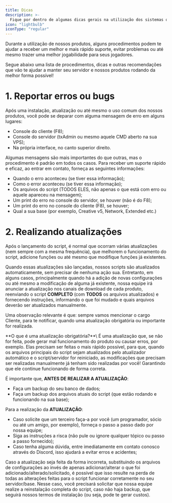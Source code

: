 ---
title: Dicas
description: >-
  Fique por dentro de algumas dicas gerais na utilização dos sistemas ou sobre alguns procedimentos recomendados.
icon: "lightbulb"
iconType: "regular"
---

Durante a utilização de nossos produtos, alguns procedimentos podem te ajudar a receber um melhor e mais rápido suporte, evitar problemas ou até mesmo trazer uma melhor jogabilidade para seus jogadores.

Segue abaixo uma lista de procedimentos, dicas e outras recomendações que vão te ajudar a manter seu servidor e nossos produtos rodando da melhor forma possível!

# 1. Reportar erros ou bugs

Após uma instalação, atualização ou até mesmo o uso comum dos nossos produtos, você pode se deparar com alguma mensagem de erro em alguns lugares:
* Console do cliente (F8);
* Console do servidor (txAdmin ou mesmo aquele CMD aberto na sua VPS);
* Na própria interface, no canto superior direito.

Algumas mensagens são mais importantes do que outras, mas o procedimento é padrão em todos os casos. Para receber um suporte rápido e eficaz, ao entrar em contato, forneça as seguintes informações:
* Quando o erro aconteceu (se tiver essa informação);
* Como o error aconteceu (se tiver essa informação);
* Os arquivos do script (TODOS ELES, não apenas o que está com erro ou aquele apareceu na mensagem);
* Um print do erro no console do servidor, se houver (não é do F8);
* Um print do erro no console do cliente (F8), se houver;
* Qual a sua base (por exemplo, Creative v5, Network, Extended etc.)

# 2. Realizando atualizações

Após o lançamento do script, é normal que ocorram várias atualizações (nem sempre com a mesma frequência), que melhorem o funcionamento do script, adicione funções ou até mesmo que modifique funções já existentes.

Quando essas atualizações são lançadas, nossos scripts são atualizados automaticamente, sem precisar de nenhuma ação sua. Entretanto, em alguns casos, principalmente quando há a adição de novas configurações ou até mesmo a modificação de alguma já existente, nossa equipe irá anunciar a atualização nos canais de download de cada produto, reenviando o script **COMPLETO** (com **TODOS** os arquivos atualizados) e fornecendo instruções, informando o que foi mudado e quais arquivos deverão ser atualizados manualmente.

Uma observação relevante é que: sempre vamos mencionar o cargo Cliente, para te notificar, quando uma atualização obrigatória ou importante for realizada.

<Note>
**O que é uma atualização obrigatória?**\
É uma atualização que, se não for feita, pode gerar mal funcionamento do produto ou causar erros, por exemplo. Elas precisam ser feitas o mais rápido possível, para que, quando os arquivos principais do script sejam atualizados pelo atualizador automático e o script/servidor for reiniciado, as modificações que precisam ser realizadas manualmente já tenham sido realizadas por você! Garantindo que ele continue funcionando de forma correta.
</Note>

É importante que, **ANTES DE REALIZAR A ATUALIZAÇÃO**:
* Faça um backup do seu banco de dados;
* Faça um backup dos arquivos atuais do script (que estão rodando e funcionando na sua base);

Para a realização da **ATUALIZAÇÃO**:
* Caso solicite que um terceiro faça-a por você (um programador, sócio ou até um amigo, por exemplo), forneça o passo a passo dado por nossa equipe;
* Siga as instruções a risca (não pule ou ignore qualquer tópico ou passo a passo fornecido);
* Caso tenha alguma dúvida, entre imediatamente em contato conosco através do Discord, isso ajudará a evitar erros e acidentes;

Caso a atualização seja feita da forma incorreta, substituindo os arquivos de configurações ao invés de apenas adicionar/alterar o que foi adicionado/alterado/solicitado, é possível que isso resulte na perda de todas as alterações feitas para o script funcionar corretamente no seu servidor/base. Nesse caso, você precisará solicitar que nossa equipe realize a reinstalação completa do script, caso não haja backup, que seguirá nossos termos de instalação (ou seja, pode te gerar custos).
